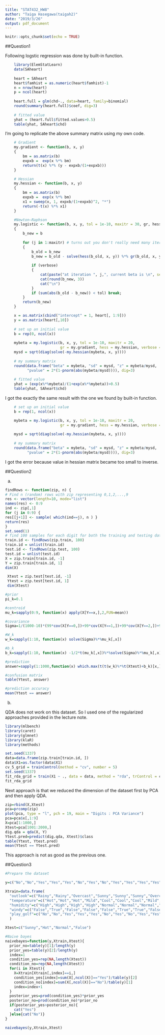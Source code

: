 ```yaml
---
title: "STAT432_HW8"
author: "Taiga Hasegawa(taigah2)"
date: "2019/3/26"
output: pdf_document
---
```


```r
knitr::opts_chunk$set(echo = TRUE)
```


##Question1

Following logstic regression was done by built-in function. 
```r
    library(ElemStatLearn)
    data(SAheart)
    
    heart = SAheart
    heart$famhist = as.numeric(heart$famhist)-1
    n = nrow(heart)
    p = ncol(heart)
    
    heart.full = glm(chd~., data=heart, family=binomial)
    round(summary(heart.full)$coef, dig=3)
    
    # fitted value 
    yhat = (heart.full$fitted.values>0.5)
    table(yhat, SAheart$chd)
```

I'm going to replicate the above summary matrix using my own code.
```r
    # Gradient
    my.gradient <- function(b, x, y)
    {
        bm = as.matrix(b) 
        expxb =  exp(x %*% bm)
        return(t(x) %*% (y - expxb/(1+expxb)))
    }

    # Hessian
    my.hessian <- function(b, x, y)
    {
    	bm = as.matrix(b) 
    	expxb =  exp(x %*% bm)
    	x1 = sweep(x, 1, expxb/(1+expxb)^2, "*")
    	return(-t(x) %*% x1)
    }

    #Newton–Raphson
    my.logistic <- function(b, x, y, tol = 1e-10, maxitr = 30, gr, hess, verbose = FALSE)
    {
        b_new = b
        
        for (j in 1:maxitr) # turns out you don't really need many iterations
        {
        	b_old = b_new
        	b_new = b_old - solve(hess(b_old, x, y)) %*% gr(b_old, x, y)
        	
        	if (verbose)
        	{
        	    cat(paste("at iteration ", j,", current beta is \n", sep = ""))
        	    cat(round(b_new, 3))
        	    cat("\n")
        	}    
        	if (sum(abs(b_old - b_new)) < tol) break;
        }
        return(b_new)
    }
```

```r
    x = as.matrix(cbind("intercept" = 1, heart[, 1:9]))
    y = as.matrix(heart[,10])
    
    # set up an initial value
    b = rep(0, ncol(x))
    
    mybeta = my.logistic(b, x, y, tol = 1e-10, maxitr = 20, 
                         gr = my.gradient, hess = my.hessian, verbose = FALSE)
    mysd = sqrt(diag(solve(-my.hessian(mybeta, x, y))))  
    
    # my summary matrix
    round(data.frame("beta" = mybeta, "sd" = mysd, "z" = mybeta/mysd, 
    	  "pvalue" = 2*(1-pnorm(abs(mybeta/mysd)))), dig=3)
    
    # fitted value 
    yhat = (exp(x%*%mybeta)/(1+exp(x%*%mybeta))>0.5)
    table(yhat, SAheart$chd)
```
I got the exactly the same result with the one we found by built-in  function.

```r
    # set up an initial value
    b = rep(1, ncol(x))

    mybeta = my.logistic(b, x, y, tol = 1e-10, maxitr = 20, 
                         gr = my.gradient, hess = my.hessian, verbose = FALSE)
    
    mysd = sqrt(diag(solve(-my.hessian(mybeta, x, y))))    
    
    # my summary matrix
    round(data.frame("beta" = mybeta, "sd" = mysd, "z" = mybeta/mysd, 
    	  "pvalue" = 2*(1-pnorm(abs(mybeta/mysd)))), dig=3)
```
I got the error because value in hessian matrix became too small to inverse. 

##Question2

a)

```r
findRows <- function(zip, n) {
# Find n (random) rows with zip representing 0,1,2,...,9 
res <- vector(length=10, mode="list")
names(res) <- 0:9
ind <- zip[,1]
for (j in 0:9) {
res[[j+1]] <- sample( which(ind==j), n ) }
return(res)
}
set.seed(1)
# find 100 samples for each digit for both the training and testing data
train.id <- findRows(zip.train, 100) 
train.id = unlist(train.id)
test.id <- findRows(zip.test, 100) 
test.id = unlist(test.id)
X = zip.train[train.id, -1] 
Y = zip.train[train.id, 1] 
dim(X)

 Xtest = zip.test[test.id, -1] 
 Ytest = zip.test[test.id, 1] 
 dim(Xtest)
```

```r
#prior 
pi_k=0.1

#centroid 
mu_k=sapply(0:9, function(x) apply(X[Y==x,],2,FUN=mean))

#covariance
Sigma=1/(1000-10)*(99*cov(X[Y==0,])+99*cov(X[Y==1,])+99*cov(X[Y==2,])+99*cov(X[Y==3,])+99*cov(X[Y==4,])+99*cov(X[Y==5,])+99*cov(X[Y==6,])+99*cov(X[Y==7,])+99*cov(X[Y==8,])+99*cov(X[Y==9,]))

#W_k
w_k=sapply(1:10, function(x) solve(Sigma)%*%mu_k[,x])

#b_k
b_k=sapply(1:10, function(x) -1/2*t(mu_k[,x])%*%solve(Sigma)%*%mu_k[,x]+log(pi_k))

#prediction
answer=sapply(1:1000,function(x) which.max(t(t(w_k)%*%t(Xtest)+b_k)[x,]))-1

#confusion matrix
table(Ytest, answer)

#prediction accuracy
mean(Ytest == answer)
```

b)

QDA does not work on this dataset. So I used one of the regularized approaches provided in the lecture note.
```r
library(mlbench)
library(caret)
library(glmnet)
library(klaR)
library(methods)
```

```r
set.seed(1337)
data=data.frame(zip.train[train.id, ])
data$X1=as.factor(data$X1)
cv_5_grid = trainControl(method = "cv", number = 5)
set.seed(1337)
fit_rda_grid = train(X1 ~ ., data = data, method = "rda", trControl = cv_5_grid)
fit_rda_grid
```

Next approach is that we reduced the dimension of the dataset first by PCA and then apply QDA.
```r
zip=rbind(X,Xtest)
pca=prcomp(zip)
plot(pca, type = "l", pch = 19, main = "Digits : PCA Variance")
pca=pca$x[,1:9]
X=pca[1:1000,]
Xtest=pca[1001:2000,]
dig.qda = qda(X, Y)
Ytest.pred=predict(dig.qda, Xtest)$class
table(Ytest, Ytest.pred)
mean(Ytest == Ytest.pred)
```
This approach is not as good as the previous one. 

##Question3

```r
#Prepare the dataset

y=c("No","No","Yes","Yes","Yes","No","Yes","No","Yes","Yes","Yes","Yes","Yes","No")

Xtrain=data.frame(
  "outlook"=c("Rainy","Rainy","Overcast","Sunny","Sunny","Sunny","Overcast","Rainy","Rainy","Sunny","Rainy","Overcast","Overcast","Sunny"),
  "temperature"=c("Hot","Hot","Hot","Mild","Cool","Cool","Cool","Mild","Cool","Mild","Mild","Mild","Hot","mild"),
  "humidity"=c("High","High","High","High","Normal","Normal","Normal","High","Normal","Normal","Normal","High","Normal","High"),
  "windy"=c("False","True","False","False","False","True","True","False","False","False","Ture","True","False","True"),
  "play_golf"=c("No","No","Yes","Yes","Yes","No","Yes","No","Yes","Yes","Yes","Yes","Yes","No")
  )

Xtest=c("Sunny","Hot","Normal","False")
```

```r
#Naive bayes
naivebayes=function(y,Xtrain,Xtest){
  prior_no=table(y)[1]/length(y)
  prior_yes=table(y)[2]/length(y)
  index=1
  condition_yes=rep(NA,length(Xtest))
  condition_no=rep(NA,length(Xtest))
  for(i in Xtest){
    X=Xtrain[Xtrain[,index]==i,]
    condition_yes[index]=sum(X[,ncol(X)]=="Yes")/table(y)[2]
    condition_no[index]=sum(X[,ncol(X)]=="No")/table(y)[1]
    index=index+1
  }
  posterior_yes=prod(condition_yes)*prior_yes
  posterior_no=prod(condition_no)*prior_no
  if(posterior_yes>posterior_no){
    cat("Yes")
  }else{cat("No")}
}

```

```r
naivebayes(y,Xtrain,Xtest)
```

